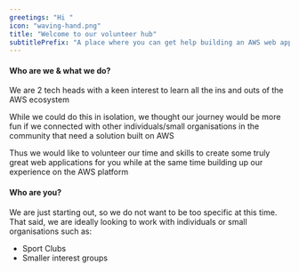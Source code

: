 ```yaml
---
greetings: "Hi "
icon: "waving-hand.png"
title: "Welcome to our volunteer hub"
subtitlePrefix: "A place where you can get help building an AWS web app"
---
```


#### **Who are we & what we do?**
We are 2 tech heads with a keen interest to learn all the ins and outs of the AWS ecosystem

While we could do this in isolation, we thought our journey would be more fun if we connected
with other individuals/small organisations in the community that need a solution built on AWS

Thus we would like to volunteer our time and skills to create some truly great web applications 
for you while at the same time building up our experience on the AWS platform

#### **Who are you?**
We are just starting out, so we do not want to be too specific at this time. That said, we are ideally looking to work with
individuals or small organisations such as:

- Sport Clubs
- Smaller interest groups